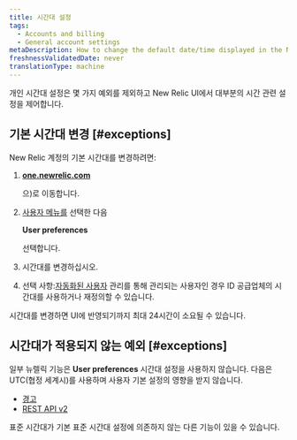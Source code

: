 ```yaml
---
title: 시간대 설정
tags:
  - Accounts and billing
  - General account settings
metaDescription: How to change the default date/time displayed in the New Relic UI.
freshnessValidatedDate: never
translationType: machine
---
```


개인 시간대 설정은 몇 가지 예외를 제외하고 New Relic UI에서 대부분의 시간 관련 설정을 제어합니다.

## 기본 시간대 변경 [#exceptions]

New Relic 계정의 기본 시간대를 변경하려면:

1. <DNT>**[one.newrelic.com](https://one.newrelic.com/all-capabilities)**</DNT>

   으)로 이동합니다.

2. [사용자 메뉴를](/docs/accounts/accounts-billing/general-account-settings/intro-account-settings) 선택한 다음

   <DNT>**User preferences**</DNT>

   선택합니다.

3. 시간대를 변경하십시오.

4. 선택 사항:[자동화된 사용자](/docs/accounts/accounts/automated-user-management/automated-user-provisioning-single-sign) 관리를 통해 관리되는 사용자인 경우 ID 공급업체의 시간대를 사용하거나 재정의할 수 있습니다.

시간대를 변경하면 UI에 반영되기까지 최대 24시간이 소요될 수 있습니다.

## 시간대가 적용되지 않는 예외 [#exceptions]

일부 뉴렐릭 기능은 <DNT>**User preferences**</DNT> 시간대 설정을 사용하지 않습니다. 다음은 UTC(협정 세계시)를 사용하며 사용자 기본 설정의 영향을 받지 않습니다.

* [경고](/docs/alerts-applied-intelligence/new-relic-alerts/get-started/introduction-alerts)
* [REST API v2](/docs/apis/rest-api-v2/requirements/specifying-time-range-v2#utc)

표준 시간대가 기본 표준 시간대 설정에 의존하지 않는 다른 기능이 있을 수 있습니다.